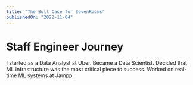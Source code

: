 ```yaml
---
title: "The Bull Case for SevenRooms"
publishedOn: "2022-11-04"
---
```


# Staff Engineer Journey

I started as a Data Analyst at Uber. Became a Data Scientist. Decided that ML infrastructure was the most critical piece to success. Worked on real-time ML systems at Jampp.
